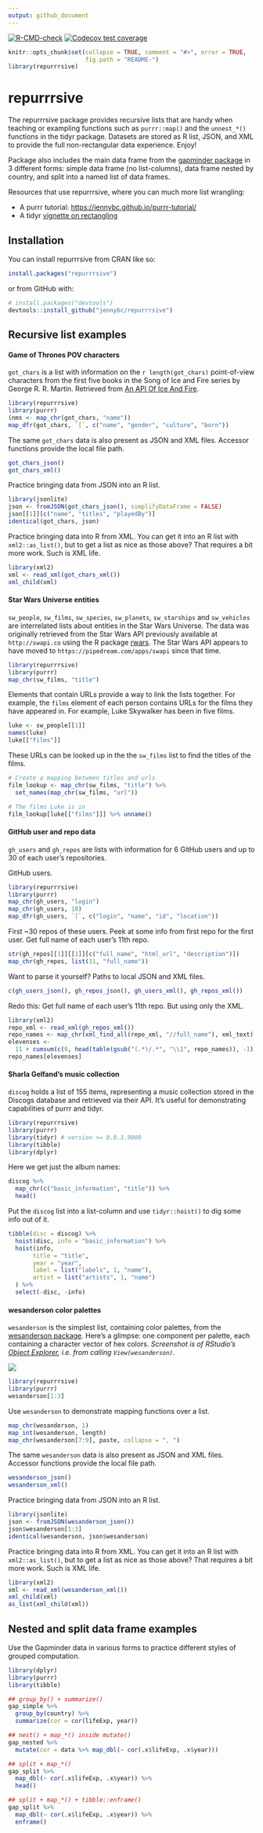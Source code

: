 ```yaml
---
output: github_document
---
```


<!-- README.md is generated from README.Rmd. Please edit that file -->

<!-- badges: start -->
[![R-CMD-check](https://github.com/jennybc/repurrrsive/actions/workflows/R-CMD-check.yaml/badge.svg)](https://github.com/jennybc/repurrrsive/actions/workflows/R-CMD-check.yaml)
[![Codecov test coverage](https://codecov.io/gh/jennybc/repurrrsive/branch/main/graph/badge.svg)](https://app.codecov.io/gh/jennybc/repurrrsive?branch=main)
<!-- badges: end -->

```r
knitr::opts_chunk$set(collapse = TRUE, comment = "#>", error = TRUE,
                      fig.path = "README-")
library(repurrrsive)
```

# repurrrsive

The repurrrsive package provides recursive lists that are handy when teaching or exampling functions such as `purrr::map()` and the `unnest_*()` functions in the tidyr package. Datasets are stored as R list, JSON, and XML to provide the full non-rectangular data experience. Enjoy!

Package also includes the main data frame from the [gapminder package](https://CRAN.R-project.org/package=gapminder) in 3 different forms: simple data frame (no list-columns), data frame nested by country, and split into a named list of data frames.

Resources that use repurrrsive, where you can much more list wrangling:

  * A purrr tutorial: <https://jennybc.github.io/purrr-tutorial/>
  * A tidyr [vignette on rectangling](https://tidyr.tidyverse.org/articles/)

## Installation

You can install repurrrsive from CRAN like so:

```r
install.packages("repurrrsive")
```

or from GitHub with:

```r
# install.packages("devtools")
devtools::install_github("jennybc/repurrrsive")
```

## Recursive list examples

#### Game of Thrones POV characters

`got_chars` is a list with information on the `r length(got_chars)` point-of-view characters from the first five books in the Song of Ice and Fire series by George R. R. Martin. Retrieved from [An API Of Ice And Fire](https://anapioficeandfire.com).

```r
library(repurrrsive)
library(purrr)
(nms <- map_chr(got_chars, "name"))
map_dfr(got_chars, `[`, c("name", "gender", "culture", "born"))
```

The same `got_chars` data is also present as JSON and XML files. Accessor functions provide the local file path.

```r
got_chars_json()
got_chars_xml()
```

Practice bringing data from JSON into an R list.

```r
library(jsonlite)
json <- fromJSON(got_chars_json(), simplifyDataFrame = FALSE)
json[[1]][c("name", "titles", "playedBy")]
identical(got_chars, json)
```

Practice bringing data into R from XML. You can get it into an R list with `xml2::as_list()`, but to get a list as nice as those above? That requires a bit more work. Such is XML life.

```r
library(xml2)
xml <- read_xml(got_chars_xml())
xml_child(xml)
```

#### Star Wars Universe entities

`sw_people`, `sw_films`, `sw_species`, `sw_planets`, `sw_starships` and `sw_vehicles` are interrelated lists about entities in the Star Wars Universe.
The data was originally retrieved from the Star Wars API previously available at `http://swapi.co` using the R package [rwars](https://github.com/Ironholds/rwars).
The Star Wars API appears to have moved to `https://pipedream.com/apps/swapi` since that time.

```r
library(repurrrsive)
library(purrr)
map_chr(sw_films, "title") 
```

Elements that contain URLs provide a way to link the lists together.  For example, the `films` element of each person contains URLs for the films they have appeared in.  For example, Luke Skywalker has been in five films.
```r
luke <- sw_people[[1]]
names(luke)
luke[["films"]]
```

These URLs can be looked up in the the `sw_films` list to find the titles of the films.
```r
# Create a mapping between titles and urls
film_lookup <- map_chr(sw_films, "title") %>% 
  set_names(map_chr(sw_films, "url"))

# The films Luke is in
film_lookup[luke[["films"]]] %>% unname()
```

#### GitHub user and repo data

`gh_users` and `gh_repos` are lists with information for 6 GitHub users and up to 30 of each user's repositories.

GitHub users.

```r
library(repurrrsive)
library(purrr)
map_chr(gh_users, "login")
map_chr(gh_users, 18)
map_dfr(gh_users, `[`, c("login", "name", "id", "location"))
```

First ~30 repos of these users. Peek at some info from first repo for the first user. Get full name of each user's 11th repo.

```r
str(gh_repos[[1]][[1]][c("full_name", "html_url", "description")])
map_chr(gh_repos, list(11, "full_name"))
```

Want to parse it yourself? Paths to local JSON and XML files.

```r
c(gh_users_json(), gh_repos_json(), gh_users_xml(), gh_repos_xml())
```

Redo this: Get full name of each user's 11th repo. But using only the XML.

```r
library(xml2)
repo_xml <- read_xml(gh_repos_xml())
repo_names <- map_chr(xml_find_all(repo_xml, "//full_name"), xml_text)
elevenses <- 
  11 + cumsum(c(0, head(table(gsub("(.*)/.*", "\\1", repo_names)), -1)))
repo_names[elevenses]
```

#### Sharla Gelfand's music collection

`discog` holds a list of 155 items, representing a music collection stored in the Discogs database and retrieved via their API. It's useful for demonstrating capabilities of purrr and tidyr.

```r
library(repurrrsive)
library(purrr)
library(tidyr) # version >= 0.8.3.9000
library(tibble)
library(dplyr)
```

Here we get just the album names:

```r
discog %>% 
  map_chr(c("basic_information", "title")) %>% 
  head()
```

Put the `discog` list into a list-column and use `tidyr::hoist()` to dig some info out of it.

```r
tibble(disc = discog) %>% 
  hoist(disc, info = "basic_information") %>% 
  hoist(info,
       title = "title",
       year = "year",
       label = list("labels", 1, "name"),
       artist = list("artists", 1, "name")
  ) %>% 
  select(-disc, -info)
```

#### wesanderson color palettes

`wesanderson` is the simplest list, containing color palettes, from the [wesanderson package](https://cran.r-project.org/package=wesanderson). Here's a glimpse: one component per palette, each containing a character vector of hex colors. *Screenshot is of RStudio's [Object Explorer](https://www.rstudio.com/blog/rstudio-v1-1-preview-object-explorer/), i.e. from calling `View(wesanderson)`.*

![](man/figures/wesanderson-rstudio-view.png)

```r
library(repurrrsive)
library(purrr)
wesanderson[1:3]
```

Use `wesanderson` to demonstrate mapping functions over a list.

```r
map_chr(wesanderson, 1)
map_int(wesanderson, length)
map_chr(wesanderson[7:9], paste, collapse = ", ")
```

The same `wesanderson` data is also present as JSON and XML files. Accessor functions provide the local file path.

```r
wesanderson_json()
wesanderson_xml()
```

Practice bringing data from JSON into an R list.

```r
library(jsonlite)
json <- fromJSON(wesanderson_json())
json$wesanderson[1:3]
identical(wesanderson, json$wesanderson)
```

Practice bringing data into R from XML. You can get it into an R list with `xml2::as_list()`, but to get a list as nice as those above? That requires a bit more work. Such is XML life.

```r
library(xml2)
xml <- read_xml(wesanderson_xml())
xml_child(xml)
as_list(xml_child(xml))
```

## Nested and split data frame examples

Use the Gapminder data in various forms to practice different styles of grouped computation.

```r
library(dplyr)
library(purrr)
library(tibble)

## group_by() + summarize()
gap_simple %>% 
  group_by(country) %>%
  summarize(cor = cor(lifeExp, year))

## nest() + map_*() inside mutate()
gap_nested %>%
  mutate(cor = data %>% map_dbl(~ cor(.x$lifeExp, .x$year)))

## split + map_*()
gap_split %>% 
  map_dbl(~ cor(.x$lifeExp, .x$year)) %>% 
  head()

## split + map_*() + tibble::enframe()
gap_split %>% 
  map_dbl(~ cor(.x$lifeExp, .x$year)) %>% 
  enframe()
```

